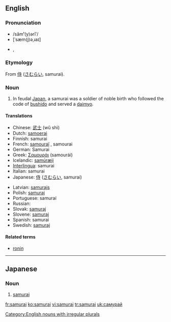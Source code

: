 ==English==
{{wikipedia}}

===Pronunciation===
*/săm'''ʹ'''(y)ərīʹ/
*[ˈsæm(j)əˌɹaɪ]
*{{rhymes|æməraɪ}}, {{rhymes|æmjəraɪ}}

===Etymology===
From {{Ja.}} [[侍]] ([[さむらい]], samurai).

===Noun===
{{en-noun|samurai|pl2=samurais}}

#In feudal [[Japan]], a samurai was a soldier of noble birth who followed the code of [[bushido]] and served a [[daimyo]].

====Translations====
{{trans-top|feudal Japanese soldier}}
*Chinese: [[武士]] (wǔ shì)
*Dutch: [[samoerai]] {{m}}
*Finnish: samurai
*French: [[samouraï]] {{m}}, samourai {{m}}
*German: Samurai {{m}}
*Greek: [[Σαμουράι]] {{m}} (samour&aacute;i)
*Icelandic: [[samúræji]] {{m}}
*[[Interlingua]]: samurai
*Italian: samurai {{m}}
*Japanese: [[侍]] ([[さむらい]], samurai)
{{trans-mid}}
*Latvian: [[samurajs]] {{m}}
*Polish: [[samuraj]] {{m}}
*Portuguese: samurai {{m}}
*Russian: {{t|ru|самурай|m}}
*Slovak: [[samuraj#Slovak|samuraj]] {{m}}
*Slovene: [[samuraj]] {{m}}
*Spanish: samurai {{m}}
*Swedish: [[samuraj]]
{{trans-bottom}}

====Related terms====
*[[ronin]]

[[Category:English nouns with irregular plurals]]

----

==Japanese==

===Noun===
{{ja-noun|r|hira=さむらい|kanji=侍}}

# [[samurai#English|samurai]]

[[fr:samurai]]
[[ko:samurai]]
[[vi:samurai]]
[[tr:samurai]]
[[uk:самурай]]